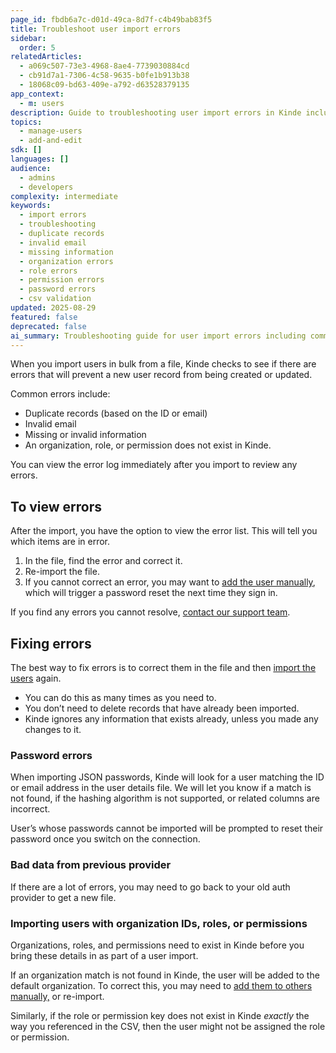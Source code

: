 ```yaml
---
page_id: fbdb6a7c-d01d-49ca-8d7f-c4b49bab83f5
title: Troubleshoot user import errors
sidebar:
  order: 5
relatedArticles:
  - a069c507-73e3-4968-8ae4-7739030884cd
  - cb91d7a1-7306-4c58-9635-b0fe1b913b38
  - 18068c09-bd63-409e-a792-d63528379135
app_context:
  - m: users
description: Guide to troubleshooting user import errors in Kinde including common validation issues, error messages, and solutions for bulk user import problems.
topics:
  - manage-users
  - add-and-edit
sdk: []
languages: []
audience:
  - admins
  - developers
complexity: intermediate
keywords:
  - import errors
  - troubleshooting
  - duplicate records
  - invalid email
  - missing information
  - organization errors
  - role errors
  - permission errors
  - password errors
  - csv validation
updated: 2025-08-29
featured: false
deprecated: false
ai_summary: Troubleshooting guide for user import errors including common issues, error resolution, password import problems, and data validation best practices.
---
```


When you import users in bulk from a file, Kinde checks to see if there are errors that will prevent a new user record from being created or updated.

Common errors include:

- Duplicate records (based on the ID or email)
- Invalid email
- Missing or invalid information
- An organization, role, or permission does not exist in Kinde.

You can view the error log immediately after you import to review any errors.

## To view errors

After the import, you have the option to view the error list. This will tell you which items are in error.

1. In the file, find the error and correct it.
2. Re-import the file.
3. If you cannot correct an error, you may want to [add the user manually](/manage-users/add-and-edit/add-and-edit-users/), which will trigger a password reset the next time they sign in.

If you find any errors you cannot resolve, [contact our support team](mailto:support@kinde.com).

## Fixing errors

The best way to fix errors is to correct them in the file and then [import the users](/manage-users/add-and-edit/import-users-in-bulk/) again.

- You can do this as many times as you need to.
- You don’t need to delete records that have already been imported.
- Kinde ignores any information that exists already, unless you made any changes to it.

### Password errors

When importing JSON passwords, Kinde will look for a user matching the ID or email address in the user details file. We will let you know if a match is not found, if the hashing algorithm is not supported, or related columns are incorrect.

User’s whose passwords cannot be imported will be prompted to reset their password once you switch on the connection.

### Bad data from previous provider

If there are a lot of errors, you may need to go back to your old auth provider to get a new file.

### Importing users with organization IDs, roles, or permissions

Organizations, roles, and permissions need to exist in Kinde before you bring these details in as part of a user import.

If an organization match is not found in Kinde, the user will be added to the default organization. To correct this, you may need to [add them to others manually,](/manage-users/about/manage-users-across-organizations/) or re-import.

Similarly, if the role or permission key does not exist in Kinde _exactly_ the way you referenced in the CSV, then the user might not be assigned the role or permission.
